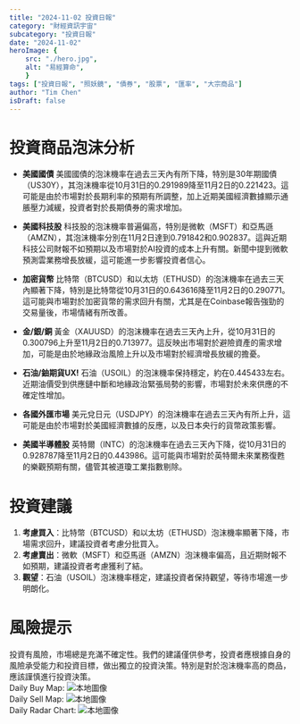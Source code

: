 ```yaml
---
title: "2024-11-02 投資日報"
category: "財經資訊宇宙"
subcategory: "投資日報"
date: "2024-11-02"
heroImage: {
    src: "./hero.jpg",
    alt: "易經算命",
    }
tags: ["投資日報", "照妖鏡", "債券", "股票", "匯率", "大宗商品"]
author: "Tim Chen"
isDraft: false
---
```

# 投資商品泡沫分析

- **美國國債**
  美國國債的泡沫機率在過去三天內有所下降，特別是30年期國債（US30Y），其泡沫機率從10月31日的0.291989降至11月2日的0.221423。這可能是由於市場對於長期利率的預期有所調整，加上近期美國經濟數據顯示通脹壓力減緩，投資者對於長期債券的需求增加。

- **美國科技股**
  科技股的泡沫機率普遍偏高，特別是微軟（MSFT）和亞馬遜（AMZN），其泡沫機率分別在11月2日達到0.791842和0.902837。這與近期科技公司財報不如預期以及市場對於AI投資的成本上升有關。新聞中提到微軟預測雲業務增長放緩，這可能進一步影響投資者信心。

- **加密貨幣**
  比特幣（BTCUSD）和以太坊（ETHUSD）的泡沫機率在過去三天內顯著下降，特別是比特幣從10月31日的0.643616降至11月2日的0.290771。這可能與市場對於加密貨幣的需求回升有關，尤其是在Coinbase報告強勁的交易量後，市場情緒有所改善。

- **金/銀/銅**
  黃金（XAUUSD）的泡沫機率在過去三天內上升，從10月31日的0.300796上升至11月2日的0.713977。這反映出市場對於避險資產的需求增加，可能是由於地緣政治風險上升以及市場對於經濟增長放緩的擔憂。

- **石油/鈾期貨UX!**
  石油（USOIL）的泡沫機率保持穩定，約在0.445433左右。近期油價受到供應鏈中斷和地緣政治緊張局勢的影響，市場對於未來供應的不確定性增加。

- **各國外匯市場**
  美元兌日元（USDJPY）的泡沫機率在過去三天內有所上升，這可能是由於市場對於美國經濟數據的反應，以及日本央行的貨幣政策影響。

- **美國半導體股**
  英特爾（INTC）的泡沫機率在過去三天內下降，從10月31日的0.928787降至11月2日的0.443986。這可能與市場對於英特爾未來業務復甦的樂觀預期有關，儘管其被道瓊工業指數剔除。

# 投資建議

1. **考慮買入**：比特幣（BTCUSD）和以太坊（ETHUSD）泡沫機率顯著下降，市場需求回升，建議投資者考慮分批買入。
2. **考慮賣出**：微軟（MSFT）和亞馬遜（AMZN）泡沫機率偏高，且近期財報不如預期，建議投資者考慮獲利了結。
3. **觀望**：石油（USOIL）泡沫機率穩定，建議投資者保持觀望，等待市場進一步明朗化。

# 風險提示

投資有風險，市場總是充滿不確定性。我們的建議僅供參考，投資者應根據自身的風險承受能力和投資目標，做出獨立的投資決策。特別是對於泡沫機率高的商品，應該謹慎進行投資決策。
<br />
Daily Buy Map:
![本地圖像](./buyMap.svg)
<br />
Daily Sell Map:
![本地圖像](./sellMap.svg)
<br />
Daily Radar Chart:
![本地圖像](./radar.svg)
<br />
